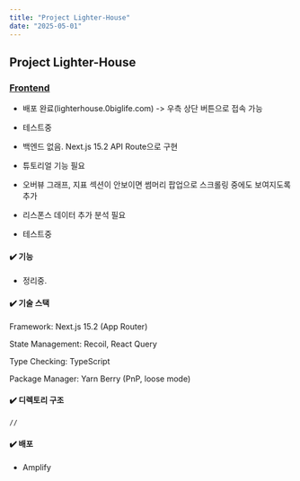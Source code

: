 ```yaml
---
title: "Project Lighter-House"
date: "2025-05-01"
---
```


## Project Lighter-House

### <u>Frontend</u>

- 배포 완료(lighterhouse.0biglife.com) -> 우측 상단 버튼으로 접속 가능

- 테스트중

- 백엔드 없음. Next.js 15.2 API Route으로 구현

- 튜토리얼 기능 필요

- 오버뷰 그래프, 지표 섹션이 안보이면 썸머리 팝업으로 스크롤링 중에도 보여지도록 추가

- 리스폰스 데이터 추가 분석 필요

- 테스트중

#### ✔️ 기능

- 정리중.

#### ✔️ 기술 스택

Framework: Next.js 15.2 (App Router)

State Management: Recoil, React Query

Type Checking: TypeScript

Package Manager: Yarn Berry (PnP, loose mode)

#### ✔️ 디렉토리 구조

```bash
//
```

#### ✔️ 배포

- Amplify
